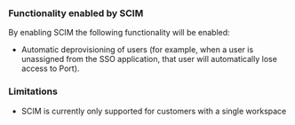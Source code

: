 ### Functionality enabled by SCIM

By enabling SCIM the following functionality will be enabled:

- Automatic deprovisioning of users (for example, when a user is unassigned from the SSO application, that user will automatically lose access to Port).

### Limitations

- SCIM is currently only supported for customers with a single workspace
